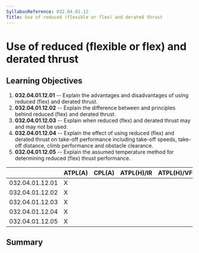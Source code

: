 ```yaml
---
SyllabusReference: 032.04.01.12
Title: Use of reduced (flexible or flex) and derated thrust
---
```


# Use of reduced (flexible or flex) and derated thrust

## Learning Objectives

1.  **032.04.01.12.01** -- Explain the advantages and disadvantages of using
    reduced (flex) and derated thrust.
2.  **032.04.01.12.02** -- Explain the difference between and principles behind
    reduced (flex) and derated thrust.
3.  **032.04.01.12.03** -- Explain when reduced (flex) and derated thrust may and
    may not be used.
4.  **032.04.01.12.04** -- Explain the effect of using reduced (flex) and derated
    thrust on take-off performance including take-off speeds, take-off distance,
    climb performance and obstacle clearance.
5.  **032.04.01.12.05** -- Explain the assumed temperature method for determining
    reduced (flex) thrust performance.

|                 | ATPL(A) | CPL(A) | ATPL(H)/IR | ATPL(H)/VFR | CPL(H) | IR  | CBIR(A) |
| --------------- | ------- | ------ | ---------- | ----------- | ------ | --- | ------- |
| 032.04.01.12.01 | X       |        |            |             |        |     |         |
| 032.04.01.12.02 | X       |        |            |             |        |     |         |
| 032.04.01.12.03 | X       |        |            |             |        |     |         |
| 032.04.01.12.04 | X       |        |            |             |        |     |         |
| 032.04.01.12.05 | X       |        |            |             |        |     |         |

## Summary
